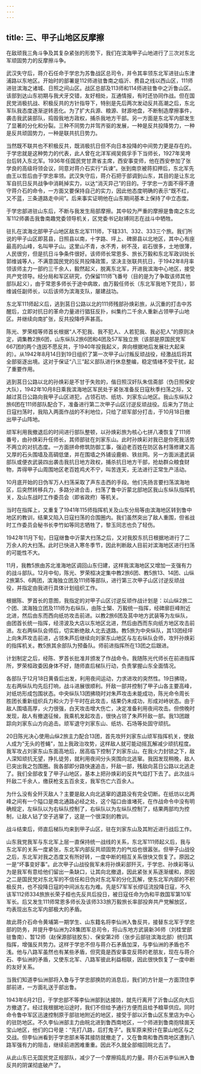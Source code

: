 ```yaml
---
---
---
```

title: 三、甲子山地区反摩擦
---




在敌顽我三角斗争及其复杂紧张的形势下，我们在滨海甲子山地进行了三次对东北军顽固势力的反摩擦斗争。

武汉失守后，蒋介石任命于学忠为苏鲁战区总司令，并令其率领东北军进驻山东津浦路以东地区。开始时的部署是112师进驻鲁南之临沂、费县之线以西山区，111师进驻滨海之诸城、日照之间山区。战区总部及113师和114师进驻鲁中之沂鲁山区。该部到达山东初期与我犬牙交错，友好相处，互通情报，有时还协同作战。但在国民党消极抗战、积极反共的方针指导下，特别是先后两次发动反共高潮之后，东北军队我态度逐渐逆转恶化。为了扩大兵源、粮源、财源地盘，不断制造摩擦事件，袭击我武装部队，捣毁我地方政权，捕杀我地方干部。另一方面是东北军内部发生了显著的分化和分裂。三种不同势力并驾齐驱的发展，一种是反共投降势力，一种是反共顽固势力，一种是联共抗日势力。

当然既不联共也不积极反共，既消极抗日但不向日本投降的中间势力更是存在的。于学忠就是这种势力的代表，此人曾在北洋军阀吴佩孚手下当师长，1927年吴垮台后转入东北军。1936年任国民党甘肃省主席，西安事变师，他在西安参加了张学良的高级将领会议，同意对蒋介石实行“兵谏”。张到南京被蒋扣押后，东北军先由王以哲后由于学忠率领。武汉失守后，蒋介石把于部调到山东，其目的是让东北军自抗日反共战争中消耗掉实力，以达“消灭异己”的目的。于学忠一方面不得不遵守蒋介石的命令，一方面又要保持自己的实力，因此他态度明确的表示“既不红，又不蓝，三条道路走中间”。后来事实证明他在山东期间基本上保持了中立态度。

于学忠部进驻山东后，不断与我发生局部摩擦。其中较为严重的摩擦是鲁南之东北军112师袭击我鲁南趣党委领导机关，区党委书记赵镈同志在战斗中牺牲。

驻扎在滨海北部甲子山地区敌东北军111师，下辖331、332、333三个旅。我们所说的甲子山区即莒县，日照县以南，十字路、坪上、碑廓县以北地区，其中心有座最高的山峰，名叫甲子山。这里山不青，水不秀，树不茂，岩石很多，土地很薄，人民很穷，但是抗日斗争条件很好。该师师长常恩多、旅长万毅和东北军政训处长郭维诚等人，不满意国民党的反共投降政策，坚决主张联共抗日，于1942年8月率领该师主力一部约三千余人，毅然起义，脱离东北军，开进我滨海中心地区，接受共产党领导。经分局和军区研究，仍保留111师飞番号（目的是为了争取该师其他部队起义），由于常恩多师长于途中病故，由万毅任师长（东北军我地下党员），郭维诚任副师长，以后该师为滨海支队，屡建战功。

东北军111师起义后，逃到莒日公路以北的111师残部孙焕彩旅，从沉重的打击中苏醒后，立即对抗日的革命力量进行猖狂反扑，纠集约二千余人重新占领甲子山地区。并继续向南扩张，反共投降呼声甚高。

陈光、罗荣桓等师首长根据“人不犯我、我不犯人、人若犯我、我必犯人”的原则决定，调集教2旅6团，山东纵队2旅6团和4团及57军独立旅（该部是原国民党军667团的两个连因不愿反共，于1940年投我起义，奔向根据地后发展壮大起来的）。从1942年8月14日到19日组织了第一次甲子山讨叛反顽战役，经激战后将其全部驱逐出境。这对于保证“八三”起义部队进行休息整编，稳定情绪不受干扰，起了重要作用。

逃到莒日公路以北的孙焕彩是不甘于失败的，偕日照汉奸队朱信斋部（伪日照保安大队），1942年10月8日乘我滨海地区军民处于紧张准备反日寇秋季扫荡之际，又越过莒日公路向我甲子山区进犯，占领石坊、纸坊、刘家东山地区。我山东纵队2旅6团在111师部队配合下，准备进行第二次甲子山区讨逆反顽战役。后来为了防止日寇扫荡时，我陷入两面作战的不利地位，只给了顽军部分打击，于10月18日撤出甲子山阵地。

顽军利用我撤退后的时间进行部队整顿，以孙焕彩旅为核心七拼八凑恢复了111师番号，由孙焕彩升任师长，其师部驻在刘家东山。此时孙焕彩对我已是你死我活势不两立的对抗态度。一方面拼命修筑防御工事，强迫老百姓在防区各村落修建又高又厚的石头围墙及高碉低堡，并在围墙之外铺设鹿砦、铁丝网。另一方面派遣武装部队或便衣武装四出袭击我抗日地方政权，捕杀抗日地方干部，抢劫群众粮食财物，弄得甲子山周围地区老百姓鸡犬不宁，叫苦连天，无法进行正常生产活动。

10月底开始的日伪军万人扫荡采取了声东击西的手段。他们先扬言要扫荡滨海地区，后突然转移兵力，多路分进合击，扫荡了鲁中沂蒙北部地区我山东纵队指挥机关，及山东战时工作委员会（即省政府）等机关。

当时在指挥上，又重复了1941年115师指挥机关及山东分局等由滨海地区转到鲁中地区的教训，结果又陷入日寇扫荡的合围圈内。我们虽然突出了敌人重围，但省战时工作委员会秘书长李竹如等同志牺牲了，黎玉同志也负了轻伤。

1942年11月下旬，日寇继鲁中沂蒙大扫荡之后，又对我胶东抗日根据地进行了二万余人的大扫荡。此时已快进入寒冬季节，因此判断敌人目前对滨海地区进行扫荡的可能性不大。

11月，我教5旅由苏北淮海地区调回山东归建，这样我滨海地区又增加一支强有力的战斗部队。12月中旬，陈光、罗荣桓决定集中教2旅6团、教5旅13、14团、山纵2旅第5、6两团，滨海独立团及111师等部队，进行第三次甲子山区讨逆反顽战役，并指定由我进行具体计划组织工作。

根据陈、罗首长的意图，我指定的对甲子山区讨逆反顽作战计划是：以山纵2旅二个团、滨海独立团及111师为右纵队，由陈士榘、万毅统一指挥，经碑廓巨峰附近北进，然后由东而西向纸坊攻击前进。以教2旅6团及莒中地方武装等为左纵队，由团首长统一指挥，经涝波及大店以东地区北进，然后由西而东向纸方地区攻击前进。左右两纵队会师后，切实断绝敌人北去退路。教5旅为中央纵队，其13团经坪上向朱芦攻击前进，占领朱芦后继续向刘家东山地区与左右纵队会师，攻歼孙焕彩的指挥机关。教5旅其余部队为预备队。师前进指挥所在13团之后跟进。

计划制定之后，经陈、罗首长批准并颁发了作战命令。我随陈光代师长在前进指挥所，罗荣桓政委因身体不好，随师直后梯队行动，负责掌握山东全面情况。

各部队于12月18日黄昏后出发，利用夜间运动，力求进攻的突然性。19日拂晓，左右两纵队均先后打响，战斗进展很顺利。歼敌一部并控制了甲子山各主要高峰，对纸坊形成包围状态。中央纵队13团拂晓时对朱芦攻击未能成功，陈光命令周长胜团长重新组织兵力和火力于午时在此攻击，结果仍未成功，形成对峙状态。由于敌人围墙高厚，火力很强，白天攻击增大伤亡，决定准备利用夜间攻击。但傍晚时发现，敌人有撤退征候，我乘机发起攻击，很快占领了朱芦歼敌一部。我13团跟踪向刘家东山方向追击。顽军退守刘家东山、纸坊、石场等处固守顽抗。

20日陈光决心使用山纵2旅主力配合13团，首先攻歼刘家东山顽军指挥机关，使敌人成为“无头的苍蝇”，加上我政治攻势，这样敌人就可能动摇瓦解减少顽抗程度。我军攻占刘家东山东面高地后，居高临下控制了刘家东山。在我火力封锁之下，敌人深知顽抗无望，挣扎徒劳，就利用夜间分头突围向北逃窜。我因发现稍晚，敌人已突出我之包围圈。我各部即分路快速追击，歼敌一部，残敌向莒日公路以北逃走了。我们全部收复了甲子山地区，基本上把孙焕彩的反共气焰打下去了。此次战斗歼敌二千余人，缴获枪支五百余支，我军伤亡六百余人。

为什么没有全歼灭敌人？主要是敌人向北逃窜的退路没有完全切断。在纸坊以北两峰之间有一个隘口是南北通路必经之处，这个隘口由谁堵死，在作战命令中没有明确规定，左纵队以为右纵队控制了，右纵队以为左纵队控制了，结果两部均为控制，让敌人钻了空子逃窜了，这是一个很深刻的教训。

战斗结束后，师直后梯队均来到甲子山区，驻在刘家东山及其附近进行战后工作。

山东我党我军与东北军上层一直保持统一战线的关系，东北军111师起义后，我与东北军的关系一度紧张，东北军内部反共顽固势力的气焰也很嚣张。但甲子山战役之后，东北军对我之态度又有所好转，一度中断的相互关系很快又恢复了。原因之一是“坏事变好事”。此次甲子山战役我军未将孙焕彩部歼灭，于学忠、孙焕彩等认为是我军有意给他们留出一条缺口，让其向北撤退，因此紧张关系逐渐缓和，原因之二是国民党对东北军的不信任和日伪对东北军的分化瓦解，使东北军内部的不积极反共，也不投降日寇的中间派左右为难。先是57军军长缪征流投降日寇，不久该军112师334旅旅长荣子桓也先反共后投日，被日寇任命为伪和平救国军第10军军长。后又发生111师常恩多师长及该师333旅万毅旅长率部投奔共产党解放区，均表现出东北军内部极大的矛盾。

故此蒋介石命令黄埔第一期学生、山东籍名将李仙洲入鲁反共，接替东北军于学忠部的防务，并提升李仙洲为28集团军总司令，将山东地方武装新36师（刘桂堂部驻鲁南）、暂12师（赵保源部驻胶东）、保安第2师（张步云部驻滨海北部）统归其指挥，增强反共势力。这样于学忠不但与蒋介石矛盾加深，与李仙洲的矛盾也不浅。他与八路军虽然也有某些矛盾，但究竟是西安事变反蒋的老朋友，现在与蒋介石、李仙洲的矛盾，又使东北军、八路军彼此利益相联，因此很快恢复了一度中断的友好关系。

当我们知道李仙洲部将入鲁与于学忠部换防的消息后，我们的方针是一方面顶住李部前进，一方面礼送于部出鲁。

1943年6月21日，于学忠部不等李仙洲部到达接防，就先行离开了沂鲁山区向大后方撤退了。经过我根据地沿途时，我们不但给予通行方便而且给予粮草供应。同时命令鲁中军区迅速控制原于部驻地附近的地区，接受于部以沂鲁山区东里店为中心的驻防地区。不久李仙洲部主力由皖北进到鲁西南地区，一个师进到鲁南抱犊崮天宝山地区，他们的口号是：“先打八路，后打鬼子”。我军原来预计在蒙山地区与之交战。但李仙洲看到于学忠部未等其接防就撤走了，又在鲁南和鲁西南地区遭到八路军强有力的阻击，继续前进困难重重。因此不久就全部缩回皖北去了。

从此山东已无国民党正规部队，减少了一个摩擦捣乱的力量。蒋介石派李仙洲入鲁反共的阴谋彻底破产了。